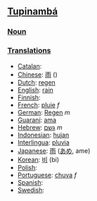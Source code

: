 == [[Tupinambá]] ==

=== [[Noun]] ===

=== [[Translation]]s ===

*[[Catalan]]: [[]] '' ''
*[[Chinese]]: [[雨]] ()
*[[Dutch]]: [[regen]] '' ''
*[[English]]: [[rain]]
*[[Finnish]]: [[]]
*[[French]]: [[pluie]] ''f''
*[[German]]: [[Regen]] ''m''
*[[Guaraní]]: [[ama]]
*[[Hebrew]]: [[גשם]] ''m''
*[[Indonesian]]: [[hujan]]
*[[Interlingua]]: [[pluvia]]
*[[Japanese]]: [[雨]] ([[あめ]], ame)
*[[Korean]]: [[비]] (bi)
*[[Polish]]: [[]]
*[[Portuguese]]: [[chuva]] ''f''
*[[Spanish]]: [[]] '' ''
*[[Swedish]]: [[]] '' ''